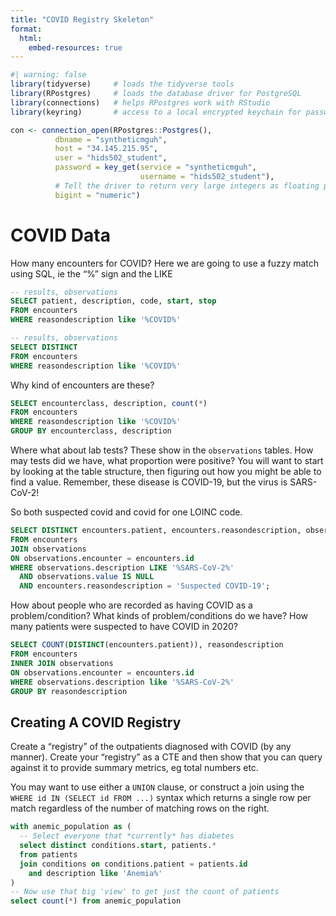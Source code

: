 ```yaml
---
title: "COVID Registry Skeleton"
format: 
  html:
    embed-resources: true
---
```


```r
#| warning: false
library(tidyverse)     # loads the tidyverse tools
library(RPostgres)     # loads the database driver for PostgreSQL
library(connections)   # helps RPostgres work with RStudio
library(keyring)       # access to a local encrypted keychain for passwords

con <- connection_open(RPostgres::Postgres(),
          dbname = "syntheticmguh",
          host = "34.145.215.95",
          user = "hids502_student",
          password = key_get(service = "syntheticmguh", 
                             username = "hids502_student"),
          # Tell the driver to return very large integers as floating point (vs truncating them)
          bigint = "numeric")

```

# COVID Data

How many encounters for COVID? Here we are going to use a fuzzy match using SQL, ie the "%" sign and the LIKE
```sql
-- results, observations
SELECT patient, description, code, start, stop
FROM encounters
WHERE reasondescription like '%COVID%'

```

```sql
-- results, observations
SELECT DISTINCT
FROM encounters
WHERE reasondescription like '%COVID%'

```
Why kind of encounters are these?

```sql
SELECT encounterclass, description, count(*) 
FROM encounters 
WHERE reasondescription like '%COVID%' 
GROUP BY encounterclass, description
```

Where what about lab tests? These show in the `observations` tables. How may tests did we have, what proportion were positive? You will want to start by looking at the table structure, then figuring out how you might be able to find a value. Remember, these disease is COVID-19, but the virus is SARS-CoV-2!

So both suspected covid and covid for one LOINC code. 

```sql
SELECT DISTINCT encounters.patient, encounters.reasondescription, observations.value
FROM encounters
JOIN observations
ON observations.encounter = encounters.id
WHERE observations.description LIKE '%SARS-CoV-2%'
  AND observations.value IS NULL
  AND encounters.reasondescription = 'Suspected COVID-19';

```
How about people who are recorded as having COVID as a problem/condition? What kinds of problem/conditions do we have? How many patients were suspected to have COVID in 2020?

```sql
SELECT COUNT(DISTINCT(encounters.patient)), reasondescription
FROM encounters
INNER JOIN observations
ON observations.encounter = encounters.id
WHERE observations.description like '%SARS-CoV-2%'
GROUP BY reasondescription
```

## Creating A COVID Registry

Create a "registry" of the outpatients diagnosed with COVID (by any manner). Create your "registry" as a CTE and then show that you can query against it to provide summary metrics, eg total numbers etc.

You may want to use either a `UNION` clause, or construct a join using the `WHERE id IN (SELECT id FROM ...)` syntax which returns a single row per match regardless of the number of matching rows on the right.


```sql
with anemic_population as (
  -- Select everyone that *currently* has diabetes
  select distinct conditions.start, patients.*
  from patients
  join conditions on conditions.patient = patients.id
    and description like 'Anemia%' 
)
-- Now use that big 'view' to get just the count of patients
select count(*) from anemic_population 
```

